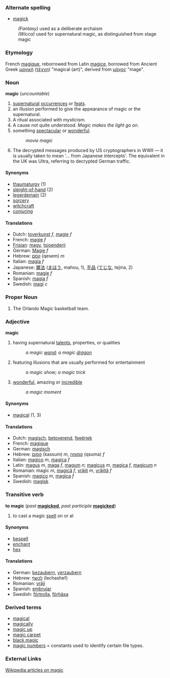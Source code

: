 ===Alternate spelling===
*[[magick]]
:''(Fantasy)'' used as a deliberate archaism
:''(Wicca)'' used for supernatural magic, as distinguished from stage magic

===Etymology===
French [[magique]], reborrowed from Latin [[magice]], borrowed from Ancient Greek [[μαγική]] ([[τέχνη]]) "magical (art)", derived from [[μάγος]] "mage".

===Noun===
'''magic''' (''uncountable'')

# [[supernatural]] [[occur]]rences or [[feat]]s.
# an illusion performed to give the appearance of magic or the supernatural.
# A ritual associated with mysticism.
# A cause not quite understood. ''Magic makes the light go on''.
# something [[spectacular]] or [[wonderful]].
#: ''movie magic''
# The decrypted messages produced by US cryptographers in WWII &mdash; it is usually taken to mean '... from Japanese intercepts'. The equivalent in the UK was Ultra, referring to decrypted German traffic.

====Synonyms====
* [[thaumaturgy]] (1)
* [[sleight-of-hand]] (2)
* [[legerdemain]] (2)
* [[sorcery]]
* [[witchcraft]]
* [[conjuring]]

====Translations====
*Dutch: [[toverkunst]] ''f'', [[magie]] ''f''
*French: [[magie]] ''f''
*[[Frisian]]: [[magy]], [[tsjoenderij]]
*German: [[Magie]] ''f''
*Hebrew: [[קסם]] (qesem) ''m''
*Italian: [[magia]] ''f''
*Japanese: [[魔法]] ([[まほう]], mahou, 1), [[手品]] ([[てじな]], tejina, 2)
*Romanian: [[magie]] ''f''
*Spanish: [[magia]] ''f''
*Swedish: [[magi]] ''c''

===Proper Noun===
# The Orlando Magic basketball team.

===Adjective===
'''magic'''

# having supernatural [[talent]]s, properties, or qualities
#: ''a magic [[wand]]; a magic [[dragon]]''
# featuring illusions that are usually performed for entertainment
#: ''a magic show; a magic trick'' 
# [[wonder]]ful, amazing or [[incredible]]
#: ''a magic moment''

====Synonyms====
*[[magical]] (1, 3)

====Translations====
*Dutch: [[magisch]], [[betoverend]], [[feeëriek]]
*French: [[magique]]
*German: [[magisch]]
*Hebrew: [[קסום]] (kassum) ''m'', [[קסומה]] (qsuma) ''f''
*Italian: [[magico]] ''m'', [[magica]] ''f''
*Latin: [[magus]] ''m'', [[maga]] ''f'', [[magum]] ''n''; [[magicus]] ''m'', [[magica]] ''f'', [[magicum]] ''n''
*Romanian: magic ''m'', [[magică]] ''f'', [[vrăjit]] ''m'', [[vrăjită]] ''f''
*Spanish: [[magico]] ''m'', [[magica]] ''f''
*Swedish: [[magisk]]

===Transitive verb===
'''to magic''' (''past'' '''[[magicked]]''', ''past participle'' '''[[magicked]]''')

# to cast a magic [[spell]] on or at

====Synonyms====
*[[bespell]]
*[[enchant]]
*[[hex]]

====Translations====
*German: [[bezaubern]], [[verzaubern]]
*Hebrew: [[לכשף]] (lechashef)
*Romanian: [[vrăji]]
*Spanish: [[embrujar]]
*Swedish: [[förtrolla]], [[förhäxa]]

===Derived terms===
*[[magical]]
*[[magically]]
*[[magic up]]
*[[magic carpet]]
*[[black magic]]
*[[magic numbers]] = constants used to identify certain file types.

===External Links===
[[w:Magic|Wikipedia articles on magic]]